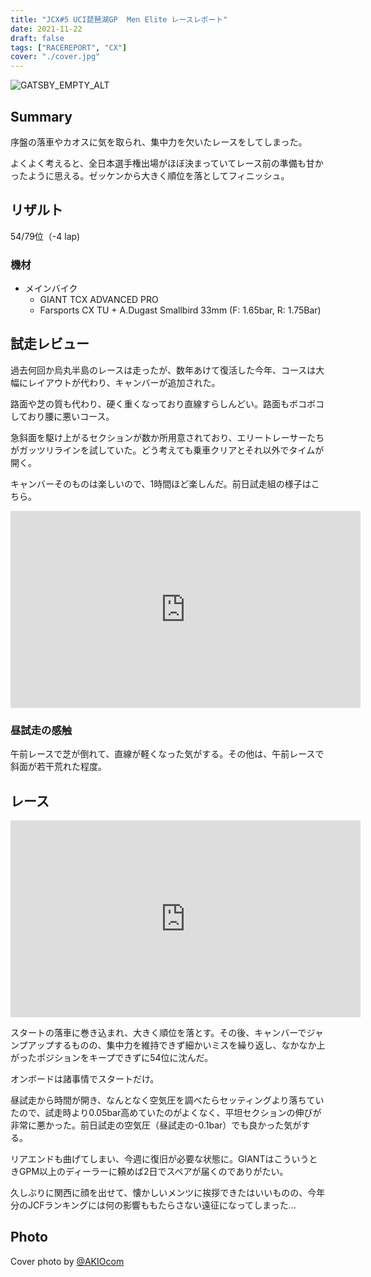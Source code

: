 ```yaml
---
title: "JCX#5 UCI琵琶湖GP  Men Elite レースレポート"
date: 2021-11-22
draft: false
tags: ["RACEREPORT", "CX"]
cover: "./cover.jpg"
---
```


![GATSBY_EMPTY_ALT](./cover.jpg)

## Summary

序盤の落車やカオスに気を取られ、集中力を欠いたレースをしてしまった。

よくよく考えると、全日本選手権出場がほぼ決まっていてレース前の準備も甘かったように思える。ゼッケンから大きく順位を落としてフィニッシュ。

## リザルト

54/79位（-4 lap)

### 機材

- メインバイク
  - GIANT TCX ADVANCED PRO
  - Farsports CX TU + A.Dugast Smallbird 33mm (F: 1.65bar, R: 1.75Bar)

## 試走レビュー

過去何回か烏丸半島のレースは走ったが、数年あけて復活した今年、コースは大幅にレイアウトが代わり、キャンバーが追加された。

路面や芝の質も代わり、硬く重くなっており直線すらしんどい。路面もボコボコしており腰に悪いコース。

急斜面を駆け上がるセクションが数か所用意されており、エリートレーサーたちがガッツリラインを試していた。どう考えても乗車クリアとそれ以外でタイムが開く。

キャンバーそのものは楽しいので、1時間ほど楽しんだ。前日試走組の様子はこちら。

<iframe width="560" height="315" src="https://www.youtube.com/embed/89-ku-KMvbw" title="YouTube video player" frameborder="0" allow="accelerometer; autoplay; clipboard-write; encrypted-media; gyroscope; picture-in-picture" allowfullscreen></iframe>

### 昼試走の感触

午前レースで芝が倒れて、直線が軽くなった気がする。その他は、午前レースで斜面が若干荒れた程度。

## レース

<iframe width="560" height="315" src="https://www.youtube.com/embed/ODqRriRlmeA" title="YouTube video player" frameborder="0" allow="accelerometer; autoplay; clipboard-write; encrypted-media; gyroscope; picture-in-picture" allowfullscreen></iframe>

スタートの落車に巻き込まれ、大きく順位を落とす。その後、キャンバーでジャンプアップするものの、集中力を維持できず細かいミスを繰り返し、なかなか上がったポジションをキープできずに54位に沈んだ。

オンボードは諸事情でスタートだけ。

昼試走から時間が開き、なんとなく空気圧を調べたらセッティングより落ちていたので、試走時より0.05bar高めていたのがよくなく、平坦セクションの伸びが非常に悪かった。前日試走の空気圧（昼試走の-0.1bar）でも良かった気がする。

リアエンドも曲げてしまい、今週に復旧が必要な状態に。GIANTはこういうときGPM以上のディーラーに頼めば2日でスペアが届くのでありがたい。

久しぶりに関西に顔を出せて、懐かしいメンツに挨拶できたはいいものの、今年分のJCFランキングには何の影響ももたらさない遠征になってしまった…

## Photo

Cover photo by [@AKIOcom](https://twitter.com/AKIOcom)
